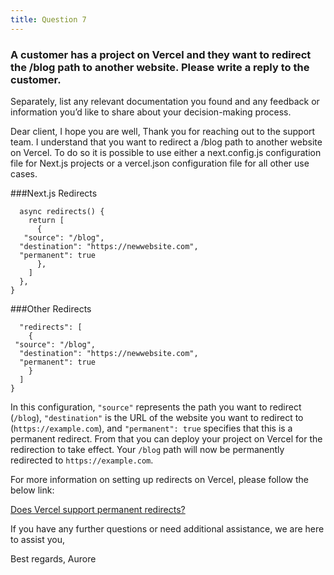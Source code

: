 ```yaml
---
title: Question 7
---
```

### A customer has a project on Vercel and they want to redirect the /blog path to another website. Please write a reply to the customer. 
Separately, list any relevant documentation you found and any feedback or information you’d like to share about your decision-making process.


Dear client,
I hope you are well,
Thank you for reaching out to the support team.
I understand that you want to redirect a /blog path to another website on Vercel.
To do so it is possible to use either a next.config.js configuration file for Next.js projects or a vercel.json configuration file for all other use cases.


###Next.js Redirects

```module.exports = {
  async redirects() {
    return [
      {
   "source": "/blog",
  "destination": "https://newwebsite.com",
  "permanent": true
      },
    ]
  },
}
```

###Other Redirects

```{
  "redirects": [
    { 
 "source": "/blog",
  "destination": "https://newwebsite.com",
  "permanent": true
    }
  ]
}
```

In this configuration, `"source"` represents the path you want to redirect (`/blog`), `"destination"` is the URL of the website you want to redirect to (`https://example.com`), and `"permanent": true` specifies that this is a permanent redirect.
From that you can deploy your project on Vercel for the redirection to take effect.
Your `/blog` path will now be permanently redirected to `https://example.com`.

For more information on setting up redirects on Vercel, please follow the below link:

[Does Vercel support permanent redirects?](https://vercel.com/guides/does-vercel-support-permanent-redirects#in-application-redirects)

If you have any further questions or need additional assistance, we are here to assist you,

Best regards,
Aurore

